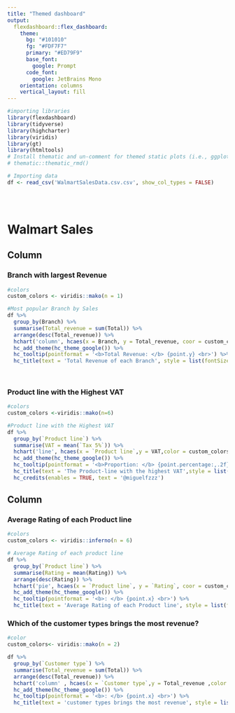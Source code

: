 ---
title: "Themed dashboard"
output: 
  flexdashboard::flex_dashboard:
    theme:
      bg: "#101010"
      fg: "#FDF7F7" 
      primary: "#ED79F9"
      base_font:
        google: Prompt
      code_font:
        google: JetBrains Mono
    orientation: columns
    vertical_layout: fill
---

```{r setup, include=FALSE}
#importing libraries
library(flexdashboard)
library(tidyverse)
library(highcharter)
library(viridis)
library(gt)
library(htmltools)
# Install thematic and un-comment for themed static plots (i.e., ggplot2)
# thematic::thematic_rmd()
```

```{r}
# Importing data
df <- read_csv('WalmartSalesData.csv.csv', show_col_types = FALSE)


  
```

Walmart Sales
====================================


Column {.tabset .tabset-fade data-width=650 .tabset}
-----------------------------------------------------------------------

### Branch with largest Revenue

```{r}
#colors
custom_colors <- viridis::mako(n = 1)

#Most popular Branch by Sales
df %>% 
  group_by(Branch) %>% 
  summarise(Total_revenue = sum(Total)) %>% 
  arrange(desc(Total_revenue)) %>% 
  hchart('column', hcaes(x = Branch, y = Total_revenue, coor = custom_colors)) %>% 
  hc_add_theme(hc_theme_google()) %>% 
  hc_tooltip(pointformat = '<b>Total Revenue: </b> {point.y} <br>') %>% 
  hc_title(text = 'Total Revenue of each Branch', style = list(fontSize = '25px', fontweight = 'bold'))
  
 
```

### Product line with the Highest VAT

```{r}
#colors
custom_colors <-viridis::mako(n=6)

#Product line with the Highest VAT
df %>% 
  group_by(`Product line`) %>% 
  summarise(VAT = mean(`Tax 5%`)) %>% 
  hchart('line', hcaes(x = `Product line`,y = VAT,color = custom_colors)) %>% 
  hc_add_theme(hc_theme_google()) %>% 
  hc_tooltip(pointformat = '<b>Proportion: </b> {point.percentage:,.2f}%') %>% 
  hc_title(text = 'The Product-line with the highest VAT',style = list(fontSize = '15px', fontWeight = 'bold')) %>%
  hc_credits(enables = TRUE, text = '@miguelfzzz')

```

Column {data-width=350}
-----------------------------------------------------------------------

### Average Rating of each Product line

```{r}
#colors
custom_colors <- viridis::inferno(n = 6)

# Average Rating of each product line
df %>% 
  group_by(`Product line`) %>% 
  summarise(Rating = mean(Rating)) %>% 
  arrange(desc(Rating)) %>% 
  hchart('pie', hcaes(x = `Product line`, y = `Rating`, coor = custom_colors)) %>% 
  hc_add_theme(hc_theme_google()) %>% 
  hc_tooltip(pointformat = '<b>: </b> {point.x} <br>') %>% 
  hc_title(text = 'Average Rating of each Product line', style = list(fontSize = '25px', fontweight = 'bold'))

```

### Which of the customer types brings the most revenue?

```{r}
#color
custom_colors<- viridis::mako(n = 2)

df %>% 
  group_by(`Customer type`) %>% 
  summarise(Total_revenue = sum(Total)) %>% 
  arrange(desc(Total_revenue)) %>% 
  hchart('column' , hcaes(x = `Customer type`,y = Total_revenue ,color = custom_colors)) %>% 
  hc_add_theme(hc_theme_google()) %>% 
  hc_tooltip(pointformat = '<b>: </b> {point.x} <br>') %>%
  hc_title(text = 'customer types brings the most revenue', style = list(fontSize = '25px', fontweight = 'bold'))

```

